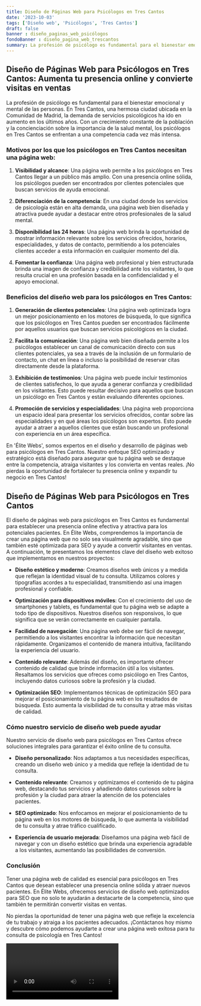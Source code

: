 ```yaml
---
title: Diseño de Páginas Web para Psicólogos en Tres Cantos
date: '2023-10-03'
tags: ['Diseño web', 'Psicólogos', 'Tres Cantos']
draft: false
banner : diseño_paginas_web_psicólogos
fondoBanner : diseño_pagina_web_trescantos
summary: La profesión de psicólogo es fundamental para el bienestar emocional y mental de las personas. En Tres Cantos, una hermosa ciudad ubicada en la Comunidad de Madrid, la demanda de servicios psicológicos ha ido en aumento en los últimos años. Con un crecimiento constante de la población y la concienciación sobre la importancia de la salud mental, los psicólogos en Tres Cantos se enfrentan a una competencia cada vez más intensa.
---
```


## Diseño de Páginas Web para Psicólogos en Tres Cantos: Aumenta tu presencia online y convierte visitas en ventas

La profesión de psicólogo es fundamental para el bienestar emocional y mental de las personas. En Tres Cantos, una hermosa ciudad ubicada en la Comunidad de Madrid, la demanda de servicios psicológicos ha ido en aumento en los últimos años. Con un crecimiento constante de la población y la concienciación sobre la importancia de la salud mental, los psicólogos en Tres Cantos se enfrentan a una competencia cada vez más intensa.

### Motivos por los que los psicólogos en Tres Cantos necesitan una página web:

1. **Visibilidad y alcance**: Una página web permite a los psicólogos en Tres Cantos llegar a un público más amplio. Con una presencia online sólida, los psicólogos pueden ser encontrados por clientes potenciales que buscan servicios de ayuda emocional.

2. **Diferenciación de la competencia**: En una ciudad donde los servicios de psicología están en alta demanda, una página web bien diseñada y atractiva puede ayudar a destacar entre otros profesionales de la salud mental.

3. **Disponibilidad las 24 horas**: Una página web brinda la oportunidad de mostrar información relevante sobre los servicios ofrecidos, horarios, especialidades, y datos de contacto, permitiendo a los potenciales clientes acceder a esta información en cualquier momento del día.

4. **Fomentar la confianza**: Una página web profesional y bien estructurada brinda una imagen de confianza y credibilidad ante los visitantes, lo que resulta crucial en una profesión basada en la confidencialidad y el apoyo emocional.

### Beneficios del diseño web para los psicólogos en Tres Cantos:

1. **Generación de clientes potenciales**: Una página web optimizada logra un mejor posicionamiento en los motores de búsqueda, lo que significa que los psicólogos en Tres Cantos pueden ser encontrados fácilmente por aquellos usuarios que buscan servicios psicológicos en la ciudad.

2. **Facilita la comunicación**: Una página web bien diseñada permite a los psicólogos establecer un canal de comunicación directo con sus clientes potenciales, ya sea a través de la inclusión de un formulario de contacto, un chat en línea o incluso la posibilidad de reservar citas directamente desde la plataforma.

3. **Exhibición de testimonios**: Una página web puede incluir testimonios de clientes satisfechos, lo que ayuda a generar confianza y credibilidad en los visitantes. Esto puede resultar decisivo para aquellos que buscan un psicólogo en Tres Cantos y están evaluando diferentes opciones.

4. **Promoción de servicios y especialidades**: Una página web proporciona un espacio ideal para presentar los servicios ofrecidos, contar sobre las especialidades y en qué áreas los psicólogos son expertos. Esto puede ayudar a atraer a aquellos clientes que están buscando un profesional con experiencia en un área específica.

En 'Élite Webs', somos expertos en el diseño y desarrollo de páginas web para psicólogos en Tres Cantos. Nuestro enfoque SEO optimizado y estratégico está diseñado para asegurar que tu página web se destaque entre la competencia, atraiga visitantes y los convierta en ventas reales. ¡No pierdas la oportunidad de fortalecer tu presencia online y expandir tu negocio en Tres Cantos!

<GifSeo />

<Cta />

## Diseño de Páginas Web para Psicólogos en Tres Cantos

El diseño de páginas web para psicólogos en Tres Cantos es fundamental para establecer una presencia online efectiva y atractiva para los potenciales pacientes. En Élite Webs, comprendemos la importancia de crear una página web que no solo sea visualmente agradable, sino que también esté optimizada para SEO y ayude a convertir visitantes en ventas. A continuación, te presentamos los elementos clave del diseño web exitoso que implementamos en nuestros proyectos:

- **Diseño estético y moderno**: Creamos diseños web únicos y a medida que reflejan la identidad visual de tu consulta. Utilizamos colores y tipografías acordes a tu especialidad, transmitiendo así una imagen profesional y confiable.

- **Optimización para dispositivos móviles**: Con el crecimiento del uso de smartphones y tablets, es fundamental que tu página web se adapte a todo tipo de dispositivos. Nuestros diseños son responsivos, lo que significa que se verán correctamente en cualquier pantalla.

- **Facilidad de navegación**: Una página web debe ser fácil de navegar, permitiendo a los visitantes encontrar la información que necesitan rápidamente. Organizamos el contenido de manera intuitiva, facilitando la experiencia del usuario.

- **Contenido relevante**: Además del diseño, es importante ofrecer contenido de calidad que brinde información útil a los visitantes. Resaltamos los servicios que ofreces como psicólogo en Tres Cantos, incluyendo datos curiosos sobre la profesión y la ciudad.

- **Optimización SEO**: Implementamos técnicas de optimización SEO para mejorar el posicionamiento de tu página web en los resultados de búsqueda. Esto aumenta la visibilidad de tu consulta y atrae más visitas de calidad.

### Cómo nuestro servicio de diseño web puede ayudar

Nuestro servicio de diseño web para psicólogos en Tres Cantos ofrece soluciones integrales para garantizar el éxito online de tu consulta.

- **Diseño personalizado**: Nos adaptamos a tus necesidades específicas, creando un diseño web único y a medida que refleje la identidad de tu consulta.

- **Contenido relevante**: Creamos y optimizamos el contenido de tu página web, destacando tus servicios y añadiendo datos curiosos sobre la profesión y la ciudad para atraer la atención de los potenciales pacientes.

- **SEO optimizado**: Nos enfocamos en mejorar el posicionamiento de tu página web en los motores de búsqueda, lo que aumenta la visibilidad de tu consulta y atrae tráfico cualificado.

- **Experiencia de usuario mejorada**: Diseñamos una página web fácil de navegar y con un diseño estético que brinda una experiencia agradable a los visitantes, aumentando las posibilidades de conversión.

### Conclusión

Tener una página web de calidad es esencial para psicólogos en Tres Cantos que desean establecer una presencia online sólida y atraer nuevos pacientes. En Élite Webs, ofrecemos servicios de diseño web optimizados para SEO que no solo te ayudarán a destacarte de la competencia, sino que también te permitirán convertir visitas en ventas.

No pierdas la oportunidad de tener una página web que refleje la excelencia de tu trabajo y atraiga a los pacientes adecuados. ¡Contáctanos hoy mismo y descubre cómo podemos ayudarte a crear una página web exitosa para tu consulta de psicología en Tres Cantos!

<Video />

<CtaBot job='Psicólogos' city='Tres Cantos'/>

<Gmaps query='Tres Cantos+españa+maps' />